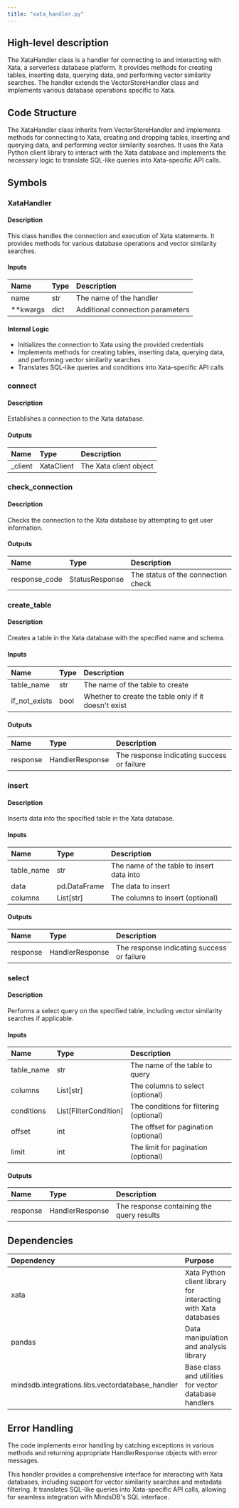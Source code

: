 ```yaml
---
title: "xata_handler.py"
---
```


## High-level description
The XataHandler class is a handler for connecting to and interacting with Xata, a serverless database platform. It provides methods for creating tables, inserting data, querying data, and performing vector similarity searches. The handler extends the VectorStoreHandler class and implements various database operations specific to Xata.

## Code Structure
The XataHandler class inherits from VectorStoreHandler and implements methods for connecting to Xata, creating and dropping tables, inserting and querying data, and performing vector similarity searches. It uses the Xata Python client library to interact with the Xata database and implements the necessary logic to translate SQL-like queries into Xata-specific API calls.

## Symbols

### XataHandler
#### Description
This class handles the connection and execution of Xata statements. It provides methods for various database operations and vector similarity searches.

#### Inputs
| Name | Type | Description |
|:-----|:-----|:------------|
| name | str | The name of the handler |
| **kwargs | dict | Additional connection parameters |

#### Internal Logic
- Initializes the connection to Xata using the provided credentials
- Implements methods for creating tables, inserting data, querying data, and performing vector similarity searches
- Translates SQL-like queries and conditions into Xata-specific API calls

### connect
#### Description
Establishes a connection to the Xata database.

#### Outputs
| Name | Type | Description |
|:-----|:-----|:------------|
| _client | XataClient | The Xata client object |

### check_connection
#### Description
Checks the connection to the Xata database by attempting to get user information.

#### Outputs
| Name | Type | Description |
|:-----|:-----|:------------|
| response_code | StatusResponse | The status of the connection check |

### create_table
#### Description
Creates a table in the Xata database with the specified name and schema.

#### Inputs
| Name | Type | Description |
|:-----|:-----|:------------|
| table_name | str | The name of the table to create |
| if_not_exists | bool | Whether to create the table only if it doesn't exist |

#### Outputs
| Name | Type | Description |
|:-----|:-----|:------------|
| response | HandlerResponse | The response indicating success or failure |

### insert
#### Description
Inserts data into the specified table in the Xata database.

#### Inputs
| Name | Type | Description |
|:-----|:-----|:------------|
| table_name | str | The name of the table to insert data into |
| data | pd.DataFrame | The data to insert |
| columns | List[str] | The columns to insert (optional) |

#### Outputs
| Name | Type | Description |
|:-----|:-----|:------------|
| response | HandlerResponse | The response indicating success or failure |

### select
#### Description
Performs a select query on the specified table, including vector similarity searches if applicable.

#### Inputs
| Name | Type | Description |
|:-----|:-----|:------------|
| table_name | str | The name of the table to query |
| columns | List[str] | The columns to select (optional) |
| conditions | List[FilterCondition] | The conditions for filtering (optional) |
| offset | int | The offset for pagination (optional) |
| limit | int | The limit for pagination (optional) |

#### Outputs
| Name | Type | Description |
|:-----|:-----|:------------|
| response | HandlerResponse | The response containing the query results |

## Dependencies
| Dependency | Purpose |
|:-----------|:--------|
| xata | Xata Python client library for interacting with Xata databases |
| pandas | Data manipulation and analysis library |
| mindsdb.integrations.libs.vectordatabase_handler | Base class and utilities for vector database handlers |

## Error Handling
The code implements error handling by catching exceptions in various methods and returning appropriate HandlerResponse objects with error messages.

This handler provides a comprehensive interface for interacting with Xata databases, including support for vector similarity searches and metadata filtering. It translates SQL-like queries into Xata-specific API calls, allowing for seamless integration with MindsDB's SQL interface.